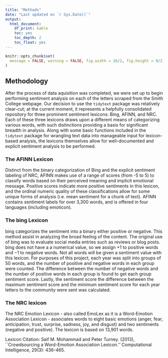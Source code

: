 ```yaml
---
title: "Methods"
date: "Last updated on `r Sys.Date()`"
output:
  html_document:
    df_print: kable
    toc: yes
    toc_depth: 2
    toc_float: yes
---
```


```r
knitr::opts_chunk$set(
  message = FALSE, warning = FALSE, fig.width = 16/2, fig.height = 9/2
)
```

## Methodology

After the process of data aquisition was completed, we were set up to begin performing sentiment analysis on each of the letters scraped from the Smith College webpage. Our decision to use the `tidytext` package was relatively clear-cut; at the current moment, it represents a helpfully consolidated repository for three prominent sentiment lexicons: Bing, AFINN, and NRC. Each of these three lexicons draws upon a different means of categorizing various words, with such distinctions providing a basis for significant breadth in analysis. Along with some basic functions included in the `tidytext` package for wrangling text data into manageable input for lexicon-based analysis, the lexicons themselves allow for well-documented and explicit sentiment analysis to be performed.

### The AFINN Lexicon

Distinct from the binary categorization of Bing and the explicit sentiment labeling of NRC, AFINN makes use of a range of scores (from -5 to 5) to classify words based on their perceived meaning and implicit emotional message. Positive scores indicate more positive sentiments in this lexicon, and the ordinal numeric quality of these classifications allow for some unique forms of analysis (i.e. mean sentiment for a chunk of text). AFINN contains sentiment labels for over 3,300 words, and is offered in four languages (including emoticon).

### The bing Lexicon

bing categorizes the sentiment into a binary either positive or negative. This method assist in analyzing the broad feeling of the content. The original use of bing was to evaluate social media entries such as reviews or blog posts. bing does not have a a numerical value, so we assign $+1$ to positive words and $-1$ to negative words. Not all words will be given a sentiment value with this lexicon. For purposes of this project, each year was split into groups of 50 words, and the number of positive and negative words in each group were counted. The difference between the number of negative words and the number of positive words in each group is found to get each group sentiment score. Lastly, the sentiment score the difference between the maximum sentiment score and the minimum sentiment score for each year letters to the community were sent was calculated.

### The NRC lexicon

The NRC Emotion Lexicon - also called EmoLex as it is a Word-Emotion Association Lexicon - associates words to eight basic emotions (anger, fear, anticipation, trust, surprise, sadness, joy, and disgust) and two sentiments (negative and positive). The lexicon is based on 13,901 words.

Lexicon Citation: Saif M. Mohammad and Peter Turney. (2013), ``Crowdsourcing a Word-Emotion Association Lexicon.'' Computational Intelligence, 29(3): 436-465.


